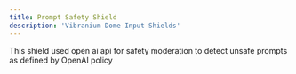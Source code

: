 ```yaml
---
title: Prompt Safety Shield
description: 'Vibranium Dome Input Shields'
---
```


This shield used open ai api for safety moderation to detect unsafe prompts as defined by OpenAI policy